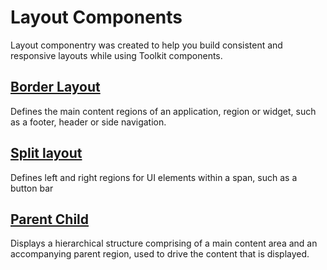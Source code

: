 
<Meta title="Layout/Docs/Lab" />

# Layout Components

Layout componentry was created to help you build consistent and responsive layouts while using Toolkit components.

## [Border Layout](/docs/layout-docs-borderlayout--default-border-layout)

Defines the main content regions of an application, region or widget, such as a footer, header or side navigation.

<Canvas>
  <Story id="layout-borderlayout--toolkit-border-layout" />
</Canvas>

## [Split layout](docs/layout-docs-splitlayout--default-split-layout)

Defines left and right regions for UI elements within a span, such as a button bar

<Canvas>
  <Story id="layout-splitlayout--default-split-layout" />
</Canvas>

## [Parent Child](/docs/layout-docs-parentchildlayout--default-parent-child-layout)

Displays a hierarchical structure comprising of a main content area and an accompanying parent region, used to drive the content that is displayed.

<Canvas>
  <Story id="layout-parentchildlayout--default-parent-child-layout" />
</Canvas>
